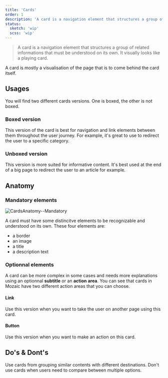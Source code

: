 ```yaml
---
title: 'Cards'
order: 1
description: 'A card is a navigation element that structures a group of related informations that must be understood on its own. It visually looks like a playing card.'
status:
  sketch: 'wip'
  scss: 'wip'
---
```


> A card is a navigation element that structures a group of related informations that must be understood on its own. It visually looks like a playing card.

A card is mostly a visualisation of the page that is to come behind the card itself.

## Usages

You will find two different cards versions. One is boxed, the other is not boxed.

### Boxed version

This version of the card is best for navigation and link elements between them throughout the user journey. For example, it's great to use to redirect the user to a specific category.

### Unboxed version

This version is more suited for informative content. It's best used at the end of a big page to redirect the user to an article for example.

## Anatomy

### Mandatory elements

![CardsAnatomy--Mandatory](CardsAnatomy--Mandatory.png)

A card must have some distincitve elements to be recognizable and understood on its own. These four elements are:
- a border
- an image
- a title
- a description text

### Optionnal elements

A card can be more complex in some cases and needs more explanations using an optionnal **subtitle** or an **action area**. You can see that cards in Mozaic have two different action areas that you can choose.

#### Link

Use this version when you want to take the user on another page using this card.

#### Button

Use this version when you want to make an action on this card.

## Do's & Dont's

<HintItem>Use cards from grouping similar contents with different destinations.</HintItem>
<HintItem dont>
 Don't use cards when users need to compare between multiple options.
</HintItem>

